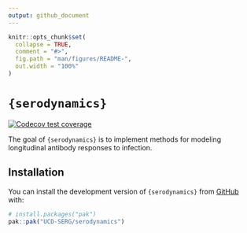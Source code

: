 ```yaml
---
output: github_document
---
```


<!-- README.md is generated from README.Rmd. Please edit that file -->

```r
knitr::opts_chunk$set(
  collapse = TRUE,
  comment = "#>",
  fig.path = "man/figures/README-",
  out.width = "100%"
)
```

# `{serodynamics}`

<!-- badges: start -->
[![Codecov test coverage](https://codecov.io/gh/UCD-SERG/serodynamics/graph/badge.svg)](https://app.codecov.io/gh/UCD-SERG/serodynamics)
<!-- badges: end -->

The goal of `{serodynamics}` is to implement methods for modeling longitudinal antibody responses to infection.

## Installation

You can install the development version of `{serodynamics}` from [GitHub](https://github.com/) with:

``` r
# install.packages("pak")
pak::pak("UCD-SERG/serodynamics")
```
